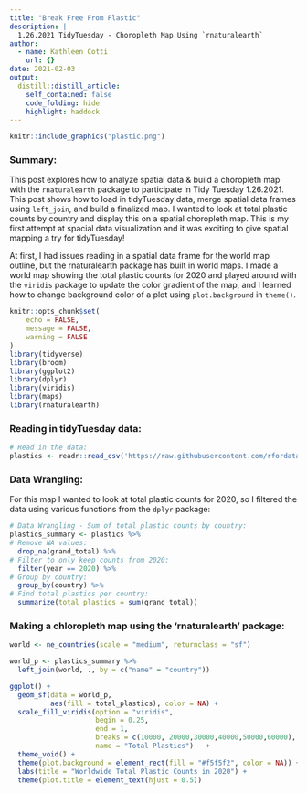 ```yaml
---
title: "Break Free From Plastic"
description: |
  1.26.2021 TidyTuesday - Choropleth Map Using `rnaturalearth`
author:
  - name: Kathleen Cotti
    url: {}
date: 2021-02-03
output:
  distill::distill_article:
    self_contained: false
    code_folding: hide
    highlight: haddock
---
```

```r
knitr::include_graphics("plastic.png")
```

### Summary: 
This post explores how to analyze spatial data & build a choropleth map with the `rnaturalearth` package to participate in Tidy Tuesday 1.26.2021. This post shows how to load in tidyTuesday data, merge spatial data frames using `left_join`, and build a finalized  map. I wanted to look at total plastic counts by country and display this on a spatial choropleth map. This is my first attempt at spacial data visualization and it was exciting to give spatial mapping a try for tidyTuesday!

At first, I had issues reading in a spatial data frame for the world map outline, but the rnaturalearth package has built in world maps. I made a world map showing the total plastic counts for 2020 and played around with the `viridis` package to update the color gradient of the map, and I learned how to change background color of a plot using `plot.background` in `theme()`.

```r
knitr::opts_chunk$set(
	echo = FALSE,
	message = FALSE,
	warning = FALSE
)
library(tidyverse)
library(broom)
library(ggplot2)
library(dplyr)
library(viridis)
library(maps)
library(rnaturalearth)
```

### Reading in tidyTuesday data:  

```r
# Read in the data:
plastics <- readr::read_csv('https://raw.githubusercontent.com/rfordatascience/tidytuesday/master/data/2021/2021-01-26/plastics.csv')
```

### Data Wrangling: 
For this map I wanted to look at total plastic counts for 2020, so I filtered the data using various functions from the `dplyr` package:

```r
# Data Wrangling - Sum of total plastic counts by country:
plastics_summary <- plastics %>% 
# Remove NA values:
  drop_na(grand_total) %>% 
# Filter to only keep counts from 2020:
  filter(year == 2020) %>% 
# Group by country:
  group_by(country) %>% 
# Find total plastics per country: 
  summarize(total_plastics = sum(grand_total)) 
```

### Making a chloropleth map using the 'rnaturalearth' package: 
```r
world <- ne_countries(scale = "medium", returnclass = "sf") 

world_p <- plastics_summary %>% 
  left_join(world, ., by = c("name" = "country"))

ggplot() +
  geom_sf(data = world_p,
          aes(fill = total_plastics), color = NA) +
  scale_fill_viridis(option = "viridis",
                     begin = 0.25,
                     end = 1,
                     breaks = c(10000, 20000,30000,40000,50000,60000),
                     name = "Total Plastics")   +
  theme_void() +
  theme(plot.background = element_rect(fill = "#f5f5f2", color = NA)) +
  labs(title = "Worldwide Total Plastic Counts in 2020") +
  theme(plot.title = element_text(hjust = 0.5))
```